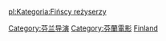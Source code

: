 {{Commonscat|Film directors from Finland}}

[[Category:芬兰导演|Category:芬兰导演]]
[[Category:芬蘭電影|Category:芬蘭電影]]
[[Category:各國電影導演|Finland]]

[[pl:Kategoria:Fińscy_reżyserzy|pl:Kategoria:Fińscy reżyserzy]]